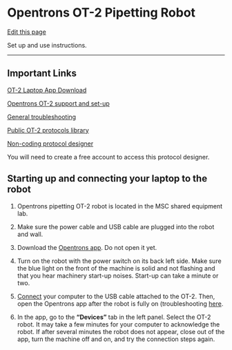 # Opentrons OT-2 Pipetting Robot

[Edit this page](https://github.com/DrK-Lo/lotterhoslabprotocols/edit/main/general_OT2-Pipetting-Robot.qmd)

Set up and use instructions.

------------------------------------------------------------------------

## Important Links

[OT-2 Laptop App Download](https://opentrons.com/ot-app/)

[Opentrons OT-2 support and set-up](https://support.opentrons.com/s/ot2-get-started)

[General troubleshooting](https://support.opentrons.com/s/ot2-troubleshooting)

[Public OT-2 protocols library](https://protocols.opentrons.com/)

[Non-coding protocol designer](https://designer.opentrons.com/)

You will need to create a free account to access this protocol designer.

## Starting up and connecting your laptop to the robot

1.  Opentrons pipetting OT-2 robot is located in the MSC shared equipment lab.

2.  Make sure the power cable and USB cable are plugged into the robot and wall.

3.  Download the [Opentrons app](https://opentrons.com/ot-app/). Do not open it yet.

4.  Turn on the robot with the power switch on its back left side. Make sure the blue light on the front of the machine is solid and not flashing and that you hear machinery start-up noises. Start-up can take a minute or two.

5.  [Connect](https://support.opentrons.com/s/article/Get-started-Connect-to-your-OT-2-over-USB) your computer to the USB cable attached to the OT-2. Then, open the Opentrons app after the robot is fully on (troubleshooting [here](https://support.opentrons.com/s/article/Troubleshooting-connection-problems).

6.  In the app, go to the **“Devices”** tab in the left panel. Select the OT-2 robot. It may take a few minutes for your computer to acknowledge the robot. If after several minutes the robot does not appear, close out of the app, turn the machine off and on, and try the connection steps again.



